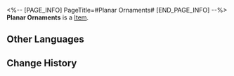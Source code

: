 <%-- [PAGE_INFO]
PageTitle=#Planar Ornaments#
[END_PAGE_INFO] --%>
{{Item Infobox
|id          = 89003
|image       = Item Planar Ornaments.png
|type        = 
|invCategory = 
|rarity      = 4
|effect      = Artificial relics made by Herta in imitation to the principles behind the Fragmentum. Its data is sourced from the Simulated Universe.
|description = Artificial relics made in imitation to the principles behind the Fragmentum. Worlds that exist in theory are stored within spherical Planar Ornaments.
}}
{{Description|''"It's like a kind of Relic, but much bigger... and much more condensed."''}}
'''Planar Ornaments''' is a [[Item]].

==Other Languages==
{{Other Languages
|en   = Planar Ornaments
|zhs  = 位面饰品
|zht  = 次元飾品
|ja   = 次元界オーナメント
|ko   = 차원 장신구
|es   = Ornamento
|fr   = Ornements planaires
|ru   = Планарное украшение
|th   = จักรวาลประดับ
|vi   = Phụ Kiện Vị Diện
|de   = Planarornament
|id   = Planar Ornament
|pt   = Ornamentos Planos
}}

==Change History==
{{Change History|1.1}}